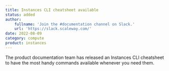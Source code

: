 ```yaml
---
title: Instances CLI cheatsheet available
status: added
author:
    fullname: 'Join the #documentation channel on Slack.'
    url: 'https://slack.scaleway.com/'
date: 2022-08-09
category: compute
product: instances
---
```


The product documentation team has released an Instances CLI cheatsheet to have the most handy commands available whenever you need them.

<Lightbox src="scaleway-instances-cli-cheatsheet.webp" size="large" alt="Scaleway CLI cheatsheet" />